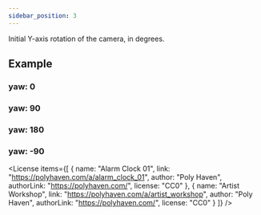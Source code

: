 ```yaml
---
sidebar_position: 3
---
```



<OptionDescriptor type="number" defaultVal="0" />

Initial Y-axis rotation of the camera, in degrees.

## Example
### yaw: 0
<View3D src="/model/meshopt/alarm.glb" envmap="/texture/artist_workshop_1k.hdr" yaw={0} showExampleCode />

### yaw: 90
<View3D src="/model/meshopt/alarm.glb" envmap="/texture/artist_workshop_1k.hdr" yaw={90} showExampleCode />

### yaw: 180
<View3D src="/model/meshopt/alarm.glb" envmap="/texture/artist_workshop_1k.hdr" yaw={180} showExampleCode />

### yaw: -90
<View3D src="/model/meshopt/alarm.glb" envmap="/texture/artist_workshop_1k.hdr" yaw={-90} showExampleCode />

<License items={[
  {
    name: "Alarm Clock 01",
    link: "https://polyhaven.com/a/alarm_clock_01",
    author: "Poly Haven",
    authorLink: "https://polyhaven.com/",
    license: "CC0"
  },
  {
    name: "Artist Workshop",
    link: "https://polyhaven.com/a/artist_workshop",
    author: "Poly Haven",
    authorLink: "https://polyhaven.com/",
    license: "CC0"
  }
]} />
